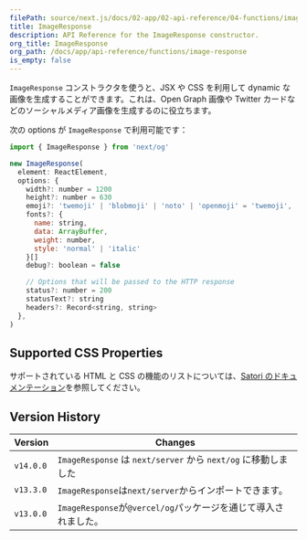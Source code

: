 ```yaml
---
filePath: source/next.js/docs/02-app/02-api-reference/04-functions/image-response.mdx
title: ImageResponse
description: API Reference for the ImageResponse constructor.
org_title: ImageResponse
org_path: /docs/app/api-reference/functions/image-response
is_empty: false
---
```


`ImageResponse` コンストラクタを使うと、JSX や CSS を利用して dynamic な画像を生成することができます。これは、Open Graph 画像や Twitter カードなどのソーシャルメディア画像を生成するのに役立ちます。

次の options が `ImageResponse` で利用可能です：

```jsx
import { ImageResponse } from 'next/og'

new ImageResponse(
  element: ReactElement,
  options: {
    width?: number = 1200
    height?: number = 630
    emoji?: 'twemoji' | 'blobmoji' | 'noto' | 'openmoji' = 'twemoji',
    fonts?: {
      name: string,
      data: ArrayBuffer,
      weight: number,
      style: 'normal' | 'italic'
    }[]
    debug?: boolean = false

    // Options that will be passed to the HTTP response
    status?: number = 200
    statusText?: string
    headers?: Record<string, string>
  },
)
```

## Supported CSS Properties

サポートされている HTML と CSS の機能のリストについては、[Satori のドキュメンテーション](https://github.com/vercel/satori#css)を参照してください。

## Version History

| Version   | Changes                                                         |
| --------- | --------------------------------------------------------------- |
| `v14.0.0` | `ImageResponse` は `next/server` から `next/og` に移動しました  |
| `v13.3.0` | `ImageResponse`は`next/server`からインポートできます。          |
| `v13.0.0` | `ImageResponse`が`@vercel/og`パッケージを通じて導入されました。 |
